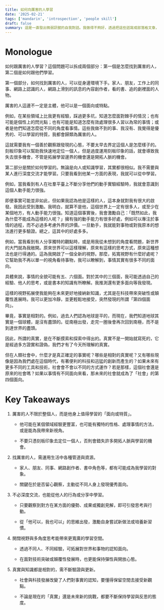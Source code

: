 ```yaml
---
title: 如何向厲害的人學習
date: '2025-02-21'
tags: ['mandarin', 'introspection', 'people skill']
draft: false
summary: 這是一直發出微弱訊號的自我對話。我做得不夠好，透過把這些話寫成部落格文章，希望能增強訊號，幫助我知行合一。
---
```


# Monologue

如何跟厲害的人學習？這個問題可以拆成兩個部分：第一個是怎麼找到厲害的人，第二個是如何跟他們學習。

第一個部分，如何找到厲害的人，可以從身邊環境下手。家人、朋友，工作上的同事、網路上認識的人，網路上滑到的訊息的內容創作者，看的書、追的劇裡面的人物。

厲害的人這邊不一定是主體，他可以是一個面向或特點。

例如，在某些領域上比我更有經驗，踩過更多坑，知道怎麼面對棘手的情況；也有可能是個性上的閃光點；也有可能是知道怎麼有效處理很多人習以為常的事情；或者是他們知道怎麼從不同的角度看事情。這些我做不到的事、我沒有、我覺得是優秀的、可以學習的特質，我都會歸類為厲害的人。

這就需要我有一個善於觀察跟發現的心態，不要太早去界定這個人是怎麼樣子的。刻板印象可以幫助我快速地定位一個人，但是過度運用刻板印象的話，就會導致我失去很多機會，不管是拓展學習邊界的機會還是開拓人脈的機會。

第二部分是關於如何學習的。無論是向人或知識學習，其實都很相似。我不需要與某人進行深度交流才能學習。只要我看到他某一方面的表現，我就可以從中學習。

例如，當我看到有人在社羣平臺上不斷分享他們的動手實驗經驗時，我就會意識到這個人動手能力很強。

即便事實可能並非如此，但如果我認為他是這樣的人，這本身就對我有很大的啟發。我因此受到激勵。我明白，就算不是他，這個世界上一定有很多人，或至少在某個地方，有人動手能力很強。知道這個事實後，我會激勵自己：「既然如此，我為什麼不能成為這樣的人呢？」擁有強的動手能力有很多好處，例如可以專注於事情的過程，而不必過多考慮外界的評價。一旦動手，我就能對事物或對我原本的想法進行更多驗證。總之，這其中的好處多多。

例如，當我看到有人分享獨特的觀點時，或是用我從未想到的角度看問題，新世界的大門就為我敞開。原來世界可以這樣理解，原來有這樣的思考方式，原來這種想法也是行得通的。這為我開啟了一個全新的視野。那麼，拓寬視野有什麼好處呢？它幫助我不再以單一的視角看待事物，我可以瞭解到，事情其實有很多不同的面向。

具體來說，事情的全貌可能有五、六個面。對於其中的三個面，我可能透過自己的經驗、他人的思考，或是書本的知識有所瞭解。我推測還有更多面向等我發現。

這樣的視野拓展使我能夠在未來更好地接納新知識，尤其是在科技帶來突破性或顛覆性進展時。我可以更加冷靜，並更輕鬆地接受，突然發現的所謂「第四個面向」。

畢竟，事實是相對的。例如，過去人們認為地球是平的，而現在，我們知道地球其實是一個球體，是沒有盡頭的。從南極出發，走完一圈後會再次回到南極，而不是到達世界的盡頭。

因此，所謂的真實，是在不斷摸索和探索中得出的。真實不是一開始就寫死的，它是經過多方證實和證偽，我們才有了今天所理解的真實。

但在人類社會中，什麼才是真正確定的事實呢？哪些是相對的真實呢？又有哪些現像是因為我們處在這個時代，有著便利的科技和迅猛的創新而產生的？如果未來有更多不同的工具和技術，社會會不會以不同的方式運作？若是那樣，這個社會還是原來的社會嗎？如果以事情有不同面向來看，那未來的社會就成為了「社會」的第四個面向。

# Key Takeaways

1. 厲害的人不限於整個人，而是他身上值得學習的「面向或特質」。

   - 他可能在某個領域經驗更豐富，也可能有獨特的性格、處理事情的方法，或是能為我帶來新視角。

   - 不要只憑刻板印象去定位一個人，否則會錯失許多開拓人脈與學習的機會。

2. 找厲害的人，需運用生活中各種管道與資源。

   - 家人、朋友、同事、網路創作者、書中角色等，都有可能成為我學習的對象。

   - 關鍵在於是否留心觀察，主動從不同人身上發現優秀面向。

3. 不必深度交流，也能從他人的行為或分享中學習。

   - 只要觀察到對方在某方面的優勢、成果或獨創見解，即可引發思考與行動。

   - 從「他可以，我也可以」的思維出發，激勵自身嘗試新做法或培養新習慣。

4. 開闊視野與多角度思考能帶來更寬廣的學習空間。

   - 透過不同人、不同經驗，可拓展對世界和事物的認知面向。

   - 在面對技術突破或顛覆性發展時，也更能保持彈性與開放心態。

5. 真實與知識都是相對的，需不斷驗證與更新。

   - 社會與科技發展改變了人們對事實的認知，要懂得保留空間去接受新觀點。

   - 不論是現在的「真實」還是未來新的挑戰，都要不斷保持學習與反思的態度。
